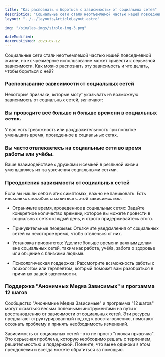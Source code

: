 ```yaml
---
title: "Как распознать и бороться с зависимостью от социальных сетей"
description: "Социальные сети стали неотъемлемой частью нашей повседневной жизни, но их чрезмерное использование может привести к серьезной зависимости."
layout: "../../layouts/ArticleLayout.astro"

img: "/simples-imgs/simple-img-3.png"

dateModified:
datePublished: 2023-07-12
---
```


Социальные сети стали неотъемлемой частью нашей повседневной жизни, но их чрезмерное использование может привести к серьезной зависимости. Как можно распознать эту зависимость и что делать, чтобы бороться с ней?

### Распознавание зависимости от социальных сетей

Некоторые признаки, которые могут указывать на возможную зависимость от социальных сетей, включают:

### Вы проводите всё больше и больше времени в социальных сетях.

У вас есть тревожность или раздражительность при попытке уменьшить время, проведенное в социальных сетях.

### Вы часто отвлекаетесь на социальные сети во время работы или учёбы.

Ваше взаимодействие с друзьями и семьей в реальной жизни уменьшилось из-за увлечения социальными сетями.

### Преодоления зависимости от социальных сетей

Если вы нашли себя в этих симптомах, важно не паниковать. Есть несколько способов справиться с этой зависимостью:

- Ограничьте время, проведенное в социальных сетях: Задайте конкретное количество времени, которое вы можете провести в социальных сетях каждый день, и строго придерживайтесь этого.

- Принудительные перерывы: Отключите уведомления от социальных сетей на некоторое время, чтобы отвлечься от них.

- Установка приоритетов: Уделите больше времени важным делам вне социальных сетей, таким как работа, учёба, забота о здоровье или общение с близкими людьми.

- Психологическая поддержка: Рассмотрите возможность работы с психологом или терапевтом, который поможет вам разобраться в причинах вашей зависимости.

### Поддержка "Анонимных Медиа Зависимых" и программа 12 шагов

Сообщество "Анонимные Медиа Зависимые" и программа "12 шагов" могут оказаться весьма полезными инструментами на пути к восстановлению от зависимости от социальных сетей. Эти ресурсы предлагают структурированный подход к восстановлению, помогают осознать проблему и принять необходимость изменений.

Зависимость от социальных сетей - это не просто "плохая привычка". Это серьезная проблема, которую необходимо решать с терпением, решительностью и поддержкой. Помните, что вы не одиноки в этом преодолении и всегда можете обратиться за помощью.
